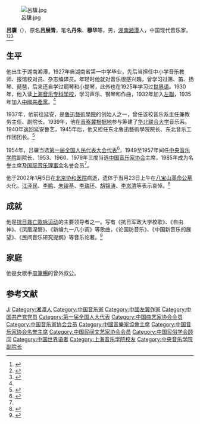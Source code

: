 [[File:呂驥.jpg|thumb]]

'''吕骥'''（{{bd|1909年||2002年|1月5日}}），原名'''吕展青'''，笔名'''丹朱'''、'''穆华'''等，男，[[湖南|湖南]][[湘潭|湘潭]]人，中国现代音乐家。<ref>{{Cite book|title=中国抗日战争大辞典|author=刘建业主编; 李良志, 陈之中副主编|publisher=北京燕山出版社|year=1997|isbn=|location=北京|pages=}}</ref><ref>{{Cite book|title=中国当代艺术界名人录|author=中国名人研究院编; 异天, 戈德主编|publisher=社会科学文献出版社|year=1993|isbn=|location=北京|pages=}}</ref><ref>{{Cite book|title=中华当代文化名人大辞典|author=张品兴, 殷登祥, 陈有进等主编|publisher=中国广播电视出版社|year=1992|isbn=9787504315137|location=北京|pages=}}</ref>

== 生平 ==
他出生于湖南湘潭，1927年自湖南省第一中学毕业，先后当担任中小学音乐教师、报馆校对员、杂志编译员。年轻时他就对音乐很感兴趣，曾学习过箫、笛、扬琴、琵琶，后来还自学过钢琴和小提琴，此外也在1925年学习过[[世界语|世界语]]。1930年，他入读[[上海音乐专科学校|上海音乐专科学校]]，学习声乐、钢琴和作曲，1932年加入[[左聯|左聯]]，1935年加入[[中國共產黨|中國共產黨]]。<ref name=湘潭/>

1937年，他前往延安，是[[魯迅藝術學院|魯迅藝術學院]]的创始人之一，曾任该校音乐系主任兼教务主任、副院长。1939年，他在[[晋察冀根据地|晋察冀根据地]]参与筹建了[[华北联合大学|华北联合大学]]音乐系。1940年返回延安鲁艺，1945年后，他又担任东北魯迅藝術學院院长、东北音乐工作团团长。<ref name=湘潭>{{cite book|title=吕骥|year=1955年|publisher=湘潭市人民政府|date=2020-02-10|url=http://www.xiangtan.gov.cn/68/73/82/85/content_48731.html}}</ref>

1954年，吕骥当选[[第一届全国人民代表大会代表名单|第一届全国人民代表大会代表]]<ref>{{cite book|author=全国人民代表大会常务委员会办公厅|title=中华人民共和国第一届全国人民代表大会代表名单|year=1955年|publisher=全国人民代表大会常务委员会办公厅|url=http://book.ucdrs.superlib.net/views/specific/2929/bookDetail.jsp?dxNumber=000005772167&d=546843D0AE2464CD1C95896344A85614&fenlei=04070402|access-date=2015-01-26|archive-date=2019-01-24|archive-url=https://web.archive.org/web/20190124105450/http://book.ucdrs.superlib.net/views/specific/2929/bookDetail.jsp?dxNumber=000005772167&d=546843D0AE2464CD1C95896344A85614&fenlei=04070402|dead-url=no}}</ref>，1949至1957年间任[[中央音乐学院|中央音乐学院]]副院长、1953、1960、1979年三度当选[[中国音乐家协会|中国音乐家协会]]主席，1985年成为名誉主席及[[国际音乐理事会|国际音乐理事会]]名誉会员<ref name=湘潭/>。

他于2002年1月5日在[[北京协和医院|北京协和医院]]病逝，遗体于当月23日上午在[[八宝山革命公墓|八宝山革命公墓]]火化。[[江泽民|江泽民]]、[[李鹏|李鹏]]、[[朱镕基|朱镕基]]、[[李瑞环|李瑞环]]、[[胡锦涛|胡锦涛]]、[[李岚清|李岚清]]等表示哀悼。<ref>{{Cite web|title=人民音乐家吕骥逝世|url=http://www.gmw.cn/01gmrb/2002-01/23/05-1A7A62FC8B29A1DA48256B49008217F7.htm|publisher=光明日报|date=2002-01-23}}</ref>

==成就==

他是[[抗日救亡歌咏运动|抗日救亡歌咏运动]]的主要领导者之一。写有《抗日军政大学校歌》、《自由神》、《凤凰涅磐》、《新编九一八小调》等歌曲，《论国防音乐》、《中国新音乐的展望》、《民间音乐研究提纲》等音乐论著。<ref name="新華網">{{Cite web|url=http://news.xinhuanet.com/newscenter/2002-01/22/content_249296.htm|title=人民音乐家吕骥逝世(图)|accessdate=2015-01-12|date=2002-01-22|publisher=新華網|archive-date=2016-03-03|archive-url=https://web.archive.org/web/20160303225018/http://news.xinhuanet.com/newscenter/2002-01/22/content_249296.htm|dead-url=no}}</ref>
== 家庭 ==

他是女歌手[[周筆暢|周筆暢]]的曾外叔公。{{來源請求}}

== 参考文献 ==
{{reflist}}

{{Navboxes
| title  = 吕骥在[[中国民俗学会|中国民俗学会]]的职务
| list1  =
{{中国民俗学会第二届理事会}}
}}
{{Navboxes
| title  = 吕骥在[[中华全国青年联合会|中华全国青年联合会]]的职务
| list1  =
{{中华全国民主青年联合总会第一届委员会}}
}}
{{Navboxes
| title  = 吕骥在[[中国音乐家协会|中国音乐家协会]]的职务
| list1  =
{{中华全国音乐工作者协会执行委员会}}
{{中国音乐家协会第二届理事会}}
{{中国音乐家协会第三届理事会}}
{{中国音乐家协会第四届理事会}}
{{中国音乐家协会第五届理事会}}
}}
{{Navboxes 
| title  = 吕骥在[[中国曲艺家协会|中国曲艺家协会]]的职务
| list1  =
{{中国曲艺家协会第二届理事会}}
}}
{{Navboxes
| title  = 吕骥在[[中国民间文艺家协会|中国民间文艺家协会]]的职务
| list1  =
{{中国民间文艺研究会第一届理事会}}
{{中国民间文艺研究会第三届理事会}}
}}
{{Navboxes
| title  = 吕骥在[[中国文学艺术界联合会|中国文学艺术界联合会]]的职务
| list1  =
{{中华全国文学艺术界联合会第一届全国委员会}}
{{中国文学艺术界联合会第二届全国委员会}}
{{中国文学艺术界联合会第三届全国委员会}}
{{中国文学艺术界联合会第四届全国委员会}}
{{中国文学艺术界联合会第六届全国委员会}}
{{中国文学艺术界联合会第七届全国委员会}}
}}

{{Authority control}}

{{DEFAULTSORT:Lyu吕}}
[[Category:呂姓|Ji]]
[[Category:湘潭人|Category:湘潭人]]
[[Category:中国音乐家|Category:中国音乐家]]
[[Category:中國左翼作家|Category:中國左翼作家]]
[[Category:中国共产党党员|Category:中国共产党党员]]
[[Category:第一届全国人大代表|Category:第一届全国人大代表]]
[[Category:中国曲艺家协会会员|Category:中国曲艺家协会会员]]
[[Category:中国音乐家协会会员|Category:中国音乐家协会会员]]
[[Category:中國音樂家協會主席|Category:中國音樂家協會主席]]
[[Category:中国音乐家协会名誉主席|Category:中国音乐家协会名誉主席]]
[[Category:中国民间文艺家协会会员|Category:中国民间文艺家协会会员]]
[[Category:中国民俗学会顾问|Category:中国民俗学会顾问]]
[[Category:中国世界语者|Category:中国世界语者]]
[[Category:上海音乐学院校友|Category:上海音乐学院校友]]
[[Category:中央音乐学院副院长|Category:中央音乐学院副院长]]